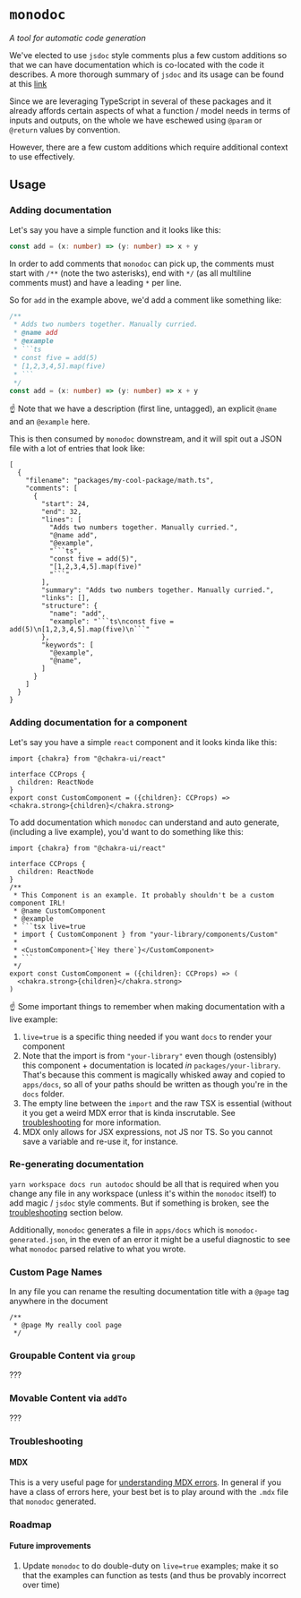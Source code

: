 # `monodoc`
_A tool for automatic code generation_

We've elected to use `jsdoc` style comments plus a few custom additions so that we can have documentation which is co-located with the code it describes. A more thorough summary of `jsdoc` and its usage can be found at this [link](https://jsdoc.app)

Since we are leveraging TypeScript in several of these packages and it already affords certain aspects of what a function / model needs in terms of inputs and outputs, on the whole we have eschewed using `@param` or `@return` values by convention.

However, there are a few custom additions which require additional context to use effectively.

## Usage

### Adding documentation

Let's say you have a simple function and it looks like this:

```ts
const add = (x: number) => (y: number) => x + y
```

In order to add comments that `monodoc` can pick up, the comments must start with `/**` (note the two asterisks), end with `*/` (as all multiline comments must) and have a leading `*` per line.

So for `add` in the example above, we'd add a comment like something like:
```ts
/**
 * Adds two numbers together. Manually curried.
 * @name add
 * @example
 * ```ts
 * const five = add(5)
 * [1,2,3,4,5].map(five)
 * ```
 */
const add = (x: number) => (y: number) => x + y
```

☝️  Note that we have a description (first line, untagged), an explicit `@name` and an `@example` here.

This is then consumed by `monodoc` downstream, and it will spit out a JSON file with a lot of entries that look like:

```
[
  {
    "filename": "packages/my-cool-package/math.ts",
    "comments": [
      {
        "start": 24,
        "end": 32,
        "lines": [
          "Adds two numbers together. Manually curried.",
          "@name add",
          "@example",
          "```ts",
          "const five = add(5)",
          "[1,2,3,4,5].map(five)"
          "```"
        ],
        "summary": "Adds two numbers together. Manually curried.",
        "links": [],
        "structure": {
          "name": "add",
          "example": "```ts\nconst five = add(5)\n[1,2,3,4,5].map(five)\n```"
        },
        "keywords": [
          "@example",
          "@name",
        ]
      }
    ]
  }
}
```

### Adding documentation for a component

Let's say you have a simple `react` component and it looks kinda like this:

```tsx
import {chakra} from "@chakra-ui/react"

interface CCProps {
  children: ReactNode
}
export const CustomComponent = ({children}: CCProps) => <chakra.strong>{children}</chakra.strong>
```

To add documentation which `monodoc` can understand and auto generate, (including a live example), you'd want to do something like this:

```tsx
import {chakra} from "@chakra-ui/react"

interface CCProps {
  children: ReactNode
}
/**
 * This Component is an example. It probably shouldn't be a custom component IRL!
 * @name CustomComponent
 * @example
 * ```tsx live=true
 * import { CustomComponent } from "your-library/components/Custom"
 *  
 * <CustomComponent>{`Hey there`}</CustomComponent>
 * ```
 */
export const CustomComponent = ({children}: CCProps) => (
  <chakra.strong>{children}</chakra.strong>
)
```

☝️  Some important things to remember when making documentation with a live example:

1. `live=true` is a specific thing needed if you want `docs` to render your component
2. Note that the import is from `"your-library"` even though (ostensibly) this component + documentation is located _in_ `packages/your-library`. That's because this comment is magically whisked away and copied to `apps/docs`, so all of your paths should be written as though you're in the `docs` folder.
3. The empty line between the `import` and the raw TSX is essential (without it you get a weird MDX error that is kinda inscrutable. See [troubleshooting](#troubleshooting) for more information.
4. MDX only allows for JSX expressions, not JS nor TS. So you cannot save a variable and re-use it, for instance.

### Re-generating documentation

`yarn workspace docs run autodoc` should be all that is required when you change any file in any workspace (unless it's within the `monodoc` itself) to add magic / `jsdoc` style comments. But if something is broken, see the [troubleshooting](#troubleshooting) section below.

Additionally, `monodoc` generates a file in `apps/docs` which is `monodoc-generated.json`, in the even of an error it might be a useful diagnostic to see what `monodoc` parsed relative to what you wrote.

### Custom Page Names

In any file you can rename the resulting documentation title with a `@page` tag anywhere in the document

```
/**
 * @page My really cool page
 */
```

### Groupable Content via `group`

???

### Movable Content via `addTo`

???

### Troubleshooting
#### MDX

This is a very useful page for [understanding MDX errors](https://mdxjs.com/docs/troubleshooting-mdx/#problems-writing-mdx). In general if you have a class of errors here, your best bet is to play around with the `.mdx` file that `monodoc` generated.

### Roadmap

#### Future improvements

 1. Update `monodoc` to do double-duty on `live=true` examples; make it so that the examples can function as tests (and thus be provably incorrect over time)
